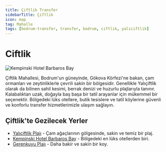 ```yaml
---
title: Çiftlik Transfer
sidebarTitle: Çiftlik
icon: map
tag: Mahalle
tags: [bodrum-transfer, transfer, bodrum, ciftlik, yaliciftlik]
---
```


# Ciftlik

<img src="https://res.cloudinary.com/djzzikcey/image/upload/v1752961688/bodrum-transfer/kempinski-hotel-barbaros-bay.jpg" alt="Kempinski Hotel Barbaros Bay" />

Çiftlik Mahallesi, Bodrum'un güneyinde, Gökova Körfezi'ne bakan, çam ormanları ve zeytinliklerle çevrili sakin bir bölgesidir. Genellikle Yalıçiftlik olarak da bilinen sahil kesimi, berrak denizi ve huzurlu plajlarıyla tanınır. Kalabalıktan uzak, doğayla baş başa bir tatil arayanlar için mükemmel bir seçenektir. Bölgedeki lüks otellere, butik tesislere ve tatil köylerine güvenli ve konforlu transfer hizmetlerimizle ulaşım sağlayın.

## Çiftlik'te Gezilecek Yerler

- [Yalıçiftlik Plajı](https://www.instagram.com/explore/tags/yaliciftlik/) - Çam ağaçlarının gölgesinde, sakin ve temiz bir plaj.
- [Kempinski Hotel Barbaros Bay](https://www.kempinski.com/tr/kempinski-hotel-barbaros-bay-bodrum) - Bölgedeki en lüks otellerden biri.
- [Gerenkuyu Plajı](https://www.instagram.com/explore/tags/gerenkuyu/) - Daha bakir ve sakin bir koy.